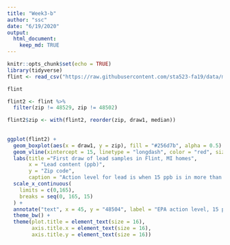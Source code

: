 ```yaml
---
title: "Week3-b"
author: "ssc"
date: "6/19/2020"
output: 
  html_document:
    keep_md: TRUE
---
```


```r
knitr::opts_chunk$set(echo = TRUE)
library(tidyverse)
flint <- read_csv("https://raw.githubusercontent.com/sta523-fa19/data/master/flint.csv")

```

```r
flint 
```

```r


flint2 <- flint %>% 
  filter(zip != 48529, zip != 48502)

flint2$zip <- with(flint2, reorder(zip, draw1, median))
  
  
ggplot(flint2) + 
  geom_boxplot(aes(x = draw1, y = zip), fill = "#256d7b", alpha = 0.5) + 
  geom_vline(xintercept = 15, linetype = "longdash", color = "red", size = 1) + 
  labs(title ="First draw of lead samples in Flint, MI homes", 
       x = "Lead content (ppb)", 
       y = "Zip code", 
       caption = "Action level for lead is when 15 ppb is in more than 10% of customer taps sampled") + 
  scale_x_continuous(
    limits = c(0,165),
    breaks = seq(0, 165, 15)
  ) +
  annotate("text", x = 45, y = "48504", label = "EPA action level, 15 ppb", size = 16/.pt, color = "red") + 
  theme_bw() + 
  theme(plot.title = element_text(size = 16),
        axis.title.x = element_text(size = 16),
        axis.title.y = element_text(size = 16))

  
```


















